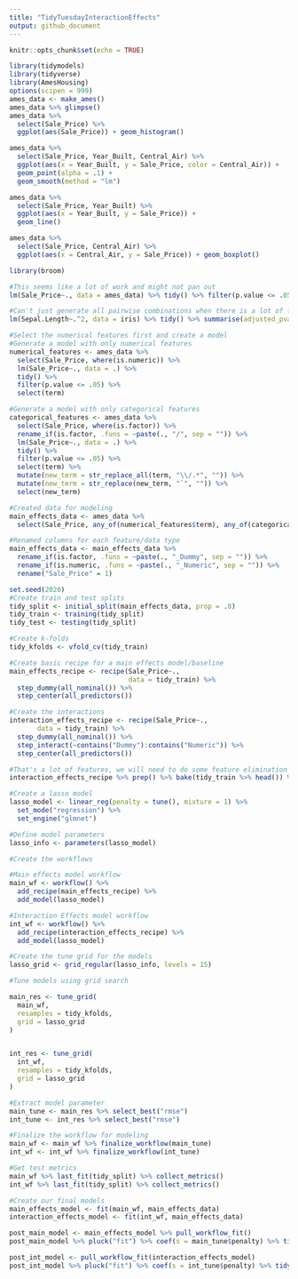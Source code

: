 ```yaml
---
title: "TidyTuesdayInteractionEffects"
output: github_document
---
```


```r
knitr::opts_chunk$set(echo = TRUE)
```

```r
library(tidymodels)
library(tidyverse)
library(AmesHousing)
options(scipen = 999)
ames_data <- make_ames()
ames_data %>% glimpse()
ames_data %>% 
  select(Sale_Price) %>% 
  ggplot(aes(Sale_Price)) + geom_histogram()
```

```r
ames_data %>% 
  select(Sale_Price, Year_Built, Central_Air) %>% 
  ggplot(aes(x = Year_Built, y = Sale_Price, color = Central_Air)) + 
  geom_point(alpha = .1) + 
  geom_smooth(method = "lm")
```


```r
ames_data %>% 
  select(Sale_Price, Year_Built) %>% 
  ggplot(aes(x = Year_Built, y = Sale_Price)) + 
  geom_line()
```

```r
ames_data %>% 
  select(Sale_Price, Central_Air) %>% 
  ggplot(aes(x = Central_Air, y = Sale_Price)) + geom_boxplot()
```


```r
library(broom)

#This seems like a lot of work and might not pan out
lm(Sale_Price~., data = ames_data) %>% tidy() %>% filter(p.value <= .05)

```

```r
#Can't just generate all pairwise combinations when there is a lot of features 
lm(Sepal.Length~.^2, data = iris) %>% tidy() %>% summarise(adjusted_pvalue = p.adjust(p.value, method = "fdr"))


```


```r
#Select the numerical features first and create a model
#Generate a model with only numerical features
numerical_features <- ames_data %>% 
  select(Sale_Price, where(is.numeric)) %>% 
  lm(Sale_Price~., data = .) %>% 
  tidy() %>% 
  filter(p.value <= .05) %>% 
  select(term)

#Generate a model with only categorical features
categorical_features <- ames_data %>% 
  select(Sale_Price, where(is.factor)) %>% 
  rename_if(is.factor, .funs = ~paste(., "/", sep = "")) %>% 
  lm(Sale_Price~., data = .) %>% 
  tidy() %>% 
  filter(p.value <= .05) %>% 
  select(term) %>% 
  mutate(new_term = str_replace_all(term, "\\/.*", "")) %>% 
  mutate(new_term = str_replace(new_term, "`", "")) %>% 
  select(new_term)
```

```r
#Created data for modeling
main_effects_data <- ames_data %>% 
  select(Sale_Price, any_of(numerical_features$term), any_of(categorical_features$new_term))

#Renamed columns for each feature/data type
main_effects_data <- main_effects_data %>% 
  rename_if(is.factor, .funs = ~paste(., "_Dummy", sep = "")) %>% 
  rename_if(is.numeric, .funs = ~paste(., "_Numeric", sep = "")) %>% 
  rename("Sale_Price" = 1)
```

```r
set.seed(2020)
#Create train and test splits 
tidy_split <- initial_split(main_effects_data, prop = .8)
tidy_train <- training(tidy_split)
tidy_test <- testing(tidy_split)

#Create k-folds 
tidy_kfolds <- vfold_cv(tidy_train)
```



```r
#Create basic recipe for a main effects model/baseline
main_effects_recipe <- recipe(Sale_Price~., 
                              data = tidy_train) %>% 
  step_dummy(all_nominal()) %>% 
  step_center(all_predictors())

#Create the interactions 
interaction_effects_recipe <- recipe(Sale_Price~., 
       data = tidy_train) %>% 
  step_dummy(all_nominal()) %>% 
  step_interact(~contains("Dummy"):contains("Numeric")) %>% 
  step_center(all_predictors())

#That's a lot of features, we will need to do some feature elimination
interaction_effects_recipe %>% prep() %>% bake(tidy_train %>% head()) %>% colnames() %>% length()
```

```r
#Create a lasso model
lasso_model <- linear_reg(penalty = tune(), mixture = 1) %>% 
  set_mode("regression") %>% 
  set_engine("glmnet")

#Define model parameters
lasso_info <- parameters(lasso_model)

#Create the workflows

#Main effects model workflow
main_wf <- workflow() %>% 
  add_recipe(main_effects_recipe) %>% 
  add_model(lasso_model)

#Interaction Effects model workflow
int_wf <- workflow() %>% 
  add_recipe(interaction_effects_recipe) %>% 
  add_model(lasso_model)
```


```r
#Create the tune grid for the models 
lasso_grid <- grid_regular(lasso_info, levels = 15)

#Tune models using grid search

main_res <- tune_grid(
  main_wf,
  resamples = tidy_kfolds,
  grid = lasso_grid
)


int_res <- tune_grid(
  int_wf,
  resamples = tidy_kfolds,
  grid = lasso_grid
)

```


```r
#Extract model parameter
main_tune <- main_res %>% select_best("rmse")
int_tune <- int_res %>% select_best("rmse")

#Finalize the workflow for modeling
main_wf <- main_wf %>% finalize_workflow(main_tune)
int_wf <- int_wf %>% finalize_workflow(int_tune)
```

```r
#Get test metrics
main_wf %>% last_fit(tidy_split) %>% collect_metrics()
int_wf %>% last_fit(tidy_split) %>% collect_metrics()
```

```r
#Create our final models
main_effects_model <- fit(main_wf, main_effects_data)
interaction_effects_model <- fit(int_wf, main_effects_data)
```

```r
post_main_model <- main_effects_model %>% pull_workflow_fit()
post_main_model %>% pluck("fit") %>% coef(s = main_tune$penalty) %>% tidy()
```

```r
post_int_model <- pull_workflow_fit(interaction_effects_model)
post_int_model %>% pluck("fit") %>% coef(s = int_tune$penalty) %>% tidy()
```

















